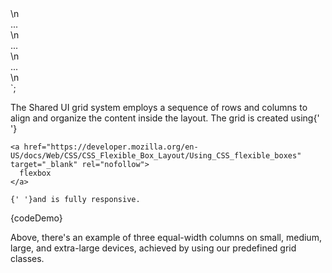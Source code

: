 
<div class="sui-row sui-row-md--inline">\n
	<div class="sui-col sui-col--4"> ... </div>\n
	<div class="sui-col sui-col--4"> ... </div>\n
	<div class="sui-col sui-col--4"> ... </div>\n
</div>
`;

<Section contained={true} style={{ paddingTop: 0 }}>
  <p>
    The Shared UI grid system employs a sequence of rows and columns to
    align and organize the content inside the layout. The grid is created
    using{' '}

    <a href="https://developer.mozilla.org/en-US/docs/Web/CSS/CSS_Flexible_Box_Layout/Using_CSS_flexible_boxes" target="_blank" rel="nofollow">
      flexbox
    </a>

    {' '}and is fully responsive.
  </p>

  <Preview>
    <div style={{ padding: '0 10px' }}>
      <SuiGrid size="4" alignment={{ md: 'inline' }} />
    </div>
  </Preview>

  <Snippet language="html">
    {codeDemo}
  </Snippet>

  <p>
    Above, there's an example of three equal-width columns on small, medium,
    large, and extra-large devices, achieved by using our predefined grid
    classes.
  </p>
</Section>
